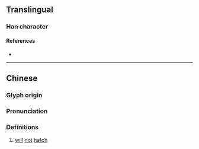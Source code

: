 {{character info/new}}
==Translingual==

===Han character===
{{Han char|rn=79|rad=殳|as=12|sn=16|four=77247|canj=HHSLE|ids=⿰卵段}}

====References====
* {{Han ref|kx=0587.220|dkj=16681|dj=0979.240|hdz=32166.150|uh=6BC8|ud=27592|bh=E9E4|bd=59876}}

----

==Chinese==
{{zh-forms}}

===Glyph origin===
{{Han etym}}

===Pronunciation===
{{zh-pron
|m=duàn
|c=dyun6
|mc=y
|oc=y
|ma=
|cat=n,c:a
}}

===Definitions===
{{zh-hanzi}}

# {{lb|zh|literary|of a [[bird]]'s [[egg]]}} [[will]] [[not]] [[hatch]]